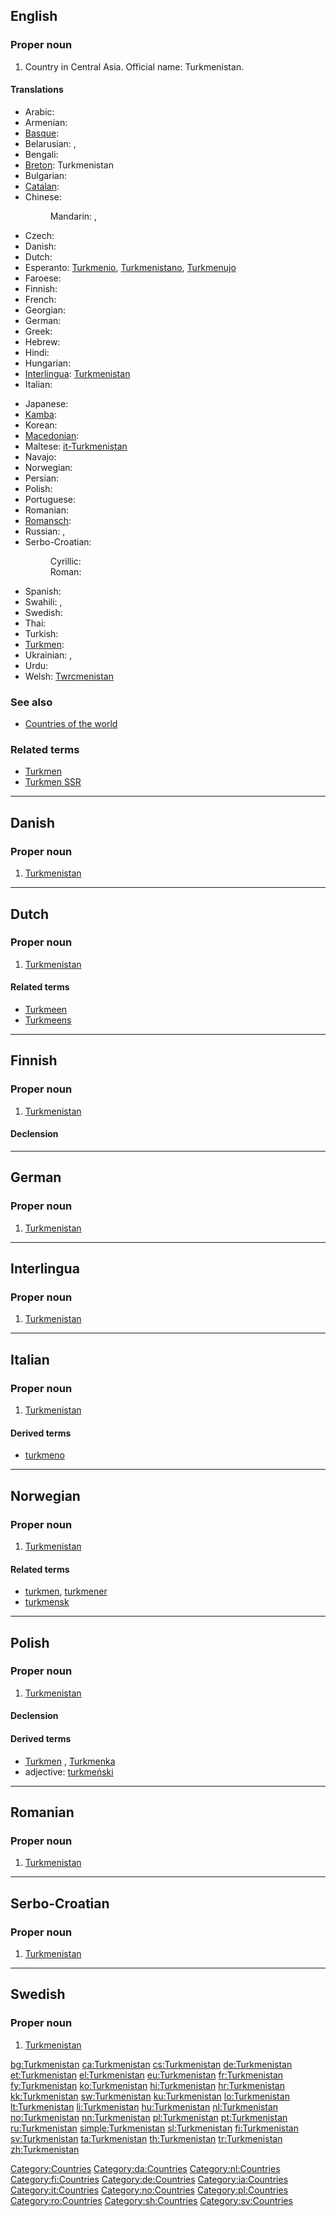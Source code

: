 {{also|Turkmenistán|Turkménistan|Türkmenistan}}
==English==
{{wikipedia}}

===Proper noun===
{{en-proper noun}}

# Country in Central Asia. Official name: Turkmenistan.

====Translations====
{{trans-top|Central Asian country}}
* Arabic: {{t|ar|تركمانستان|m|tr=turkmanistaan}}
* Armenian: {{t-|hy|Թուրքմենստան|tr=T'urk'menstan}}
* [[Basque]]: {{t|eu|Turkmenistan}}
* Belarusian: {{t|be|Туркменістан|m|tr=Turkmenistán|xs=Belarusian}}, {{t|be|Туркменія|f|tr=Turkménija|xs=Belarusian}}
* Bengali: {{t|bn|তুর্কমেনিস্তান|sc=Beng|xs=Bengali}}
* [[Breton]]: Turkmenistan
* Bulgarian: {{t+|bg|Туркменистан|m|tr=Turkmenistán}}
* [[Catalan]]: {{t|ca|Turkmenistan|m}}
* Chinese:
*: Mandarin: {{t-|cmn|土庫曼斯坦|sc=Hani}}, {{t-|cmn|土库曼斯坦|tr=Tǔkùmànsītǎn|sc=Hani}}
* Czech: {{t-|cs|Turkmenistán|m}}
* Danish: {{t-|da|Turkmenistan}}
* Dutch: {{t+|nl|Turkmenistan}}
* Esperanto: [[Turkmenio]], [[Turkmenistano]], [[Turkmenujo]]
* Faroese: {{t|fo|Turkmenistan|n}}
* Finnish: {{t+|fi|Turkmenistan}}
* French: {{t+|fr|Turkménistan|m}}
* Georgian: {{t|ka|თურქმენეთი|tr=t’urk’menet’i|sc=Geor|xs=Georgian}}
* German: {{t+|de|Turkmenistan|n}}
* Greek: {{t+|el|Τουρκμενιστάν|n|tr=Tourkmenistán}}
* Hebrew: {{t|he|טורקמניסטן|m|tr=turkmenistan}}
* Hindi: {{t|hi|तुर्कमेनिस्तान|tr=turkamenistān|xs=Hindi}}
* Hungarian: {{t+|hu|Türkmenisztán}}
* [[Interlingua]]: [[#Interlingua|Turkmenistan]]
* Italian: {{t-|it|Turkmenistan}}
{{trans-mid}}
* Japanese: {{t+|ja|トルクメニスタン|tr=Torukumenisutan}}
* [[Kamba]]: {{tø|kam|Tukimenistani}}
* Korean: {{t+|ko|투르크메니스탄|tr=Tureukeumeniseutan|sc=Hang}}
* [[Macedonian]]: {{t-|mk|Туркменистан|m|tr=Turkmenistán}}
* Maltese: [[it-Turkmenistan]]
* Navajo: {{tø|nv|Tʼóokmen bikéyah}}
* Norwegian: {{t+|no|Turkmenistan}}
* Persian: {{t|fa|ترکمنستان}}
* Polish: {{t+|pl|Turkmenistan}}
* Portuguese: {{t+|pt|Turquemenistão}}
* Romanian: {{t-|ro|Turkmenistan|n}}
* [[Romansch]]: {{t|rm|Turcmenia|f}}
* Russian: {{t+|ru|Туркменистан|m|tr=Turkmenistán}}, {{t+|ru|Туркмения|f|tr=Turkménija}}
* Serbo-Croatian:
*: Cyrillic: {{t-|sh|Туркменистан|m|sc=Cyrl}}
*: Roman: {{t-|sh|Turkmenistan|m}}
* Spanish: {{t+|es|Turkmenistán}}
* Swahili: {{t|sw|Turukimenistani}}, {{t|sw|Uturukimeni}}
* Swedish: {{t+|sv|Turkmenistan}}
* Thai: {{t|th|เติร์กเมนิสถาน|tr=dtèrk-may-nít-tăan}}
* Turkish: {{t+|tr|Türkmenistan}}
* [[Turkmen]]: {{t+|tk|Türkmenistan|xs=Turkmen}}
* Ukrainian: {{t+|uk|Туркменістан|m|tr=Turkmenistán|xs=Ukrainian}}, {{t|uk|Туркменія|f|tr=Turkménija|xs=Ukrainian}}
* Urdu: {{t|ur|ترکمانستان|tr=turkamenistān|xs=Urdu}}
* Welsh: [[Twrcmenistan]]
{{trans-bottom}}

===See also===
* [[Appendix:Countries of the world|Countries of the world]]

===Related terms===
* [[Turkmen]]
* [[Turkmen SSR]]

[[Category:Countries]]

----

==Danish==
{{wikipedia|lang=da}}

===Proper noun===
{{infl|da|proper noun|g=m}}

# [[#English|Turkmenistan]]

[[Category:da:Countries]]

----

==Dutch==
{{wikipedia|lang=nl}}

===Proper noun===
{{infl|nl|proper noun|g=m}}

# [[#English|Turkmenistan]]

====Related terms====
* [[Turkmeen]]
* [[Turkmeens]]

[[Category:nl:Countries]]

----

==Finnish==
{{wikipedia|lang=fi}}

===Proper noun===
{{infl|fi|proper noun}}

# [[#English|Turkmenistan]]

====Declension====
{{fi-decl-tuoli|Turkmenistan|nopl=1}}

[[Category:fi:Countries]]

----

==German==
{{wikipedia|lang=de}}

===Proper noun===
{{infl|de|proper noun|g=n}}

# [[#English|Turkmenistan]]

[[Category:de:Countries]]

----

==Interlingua==
{{wikipedia|lang=ia}}

===Proper noun===
{{infl|ia|proper noun|g=m}}

# [[#English|Turkmenistan]]

[[Category:ia:Countries]]

----

==Italian==
{{wikipedia|lang=it}}

===Proper noun===
{{it-proper noun|g=m}}

# [[#English|Turkmenistan]]

====Derived terms====
* [[turkmeno]]

[[Category:it:Countries]]

----

==Norwegian==
{{wikipedia|lang=no}}

===Proper noun===
{{infl|no|proper noun|g=m}}

# [[#English|Turkmenistan]]

====Related terms====
* [[turkmen]], [[turkmener]]
* [[turkmensk]]

[[Category:no:Countries]]

----

==Polish==
{{wikipedia|lang=pl}}

===Proper noun===
{{infl|pl|proper noun|g=m}}

# [[#English|Turkmenistan]]

====Declension====
{{pl-decl-noun-sing
|Turkmenistan
|Turkmenistanu
|Turkmenistanowi
|Turkmenistan
|Turkmenistanem
|Turkmenistanie
|Turkmenistanie
}}

====Derived terms====
* [[Turkmen]] {{m}}, [[Turkmenka]] {{f}}
* adjective: [[turkmeński]]

[[Category:pl:Countries]]

----

==Romanian==
{{wikipedia|lang=ro}}

===Proper noun===
{{infl|ro|proper noun|g=m}}

# [[#English|Turkmenistan]]

[[Category:ro:Countries]]

----

==Serbo-Croatian==
{{wikipedia|lang=sh|Turkmenistan}}

===Proper noun===
{{sh-proper noun|g=m|r|Туркменистан}}

# [[#English|Turkmenistan]]

[[Category:sh:Countries]]

----

==Swedish==
{{wikipedia|lang=sv}}

===Proper noun===
{{infl|sv|proper noun|g=m}}

# [[#English|Turkmenistan]]

[[Category:sv:Countries]]

[[bg:Turkmenistan]]
[[ca:Turkmenistan]]
[[cs:Turkmenistan]]
[[de:Turkmenistan]]
[[et:Turkmenistan]]
[[el:Turkmenistan]]
[[eu:Turkmenistan]]
[[fr:Turkmenistan]]
[[fy:Turkmenistan]]
[[ko:Turkmenistan]]
[[hi:Turkmenistan]]
[[hr:Turkmenistan]]
[[kk:Turkmenistan]]
[[sw:Turkmenistan]]
[[ku:Turkmenistan]]
[[lo:Turkmenistan]]
[[lt:Turkmenistan]]
[[li:Turkmenistan]]
[[hu:Turkmenistan]]
[[nl:Turkmenistan]]
[[no:Turkmenistan]]
[[nn:Turkmenistan]]
[[pl:Turkmenistan]]
[[pt:Turkmenistan]]
[[ru:Turkmenistan]]
[[simple:Turkmenistan]]
[[sl:Turkmenistan]]
[[fi:Turkmenistan]]
[[sv:Turkmenistan]]
[[ta:Turkmenistan]]
[[th:Turkmenistan]]
[[tr:Turkmenistan]]
[[zh:Turkmenistan]]